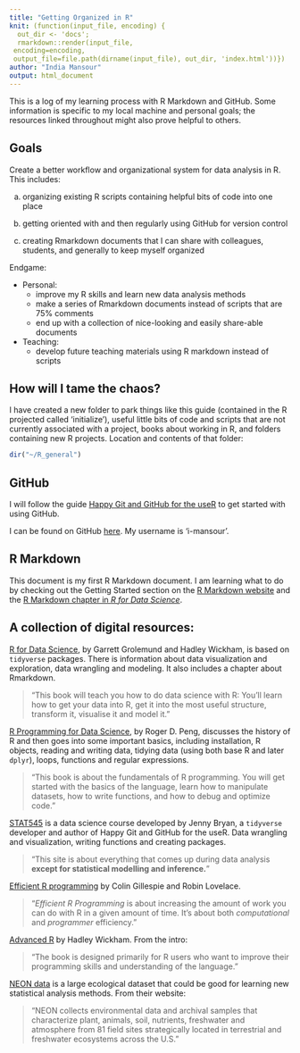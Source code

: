 ```yaml
---
title: "Getting Organized in R"
knit: (function(input_file, encoding) {
  out_dir <- 'docs';
  rmarkdown::render(input_file,
 encoding=encoding,
 output_file=file.path(dirname(input_file), out_dir, 'index.html'))})
author: "India Mansour"
output: html_document
---
```


This is a log of my learning process with R Markdown and GitHub. Some information is specific to my local machine and personal goals; the resources linked throughout might also prove helpful to others.

## Goals

Create a better workflow and organizational system for data analysis in R. This includes: 

(a) organizing existing R scripts containing helpful bits of code into one place

(b) getting oriented with and then regularly using GitHub for version control

(c) creating Rmarkdown documents that I can share with colleagues, students,  and generally to keep myself organized

Endgame: 

* Personal:
    + improve my R skills and learn new data analysis methods
    + make a series of Rmarkdown documents instead of scripts that are 75% comments 
    + end up with a collection of nice-looking and easily share-able documents
* Teaching:
    + develop future teaching materials using R markdown instead of scripts


## How will I tame the chaos?

I have created a new folder to park things like this guide (contained in the R projected called 'initialize'), useful little bits of code and scripts that are not currently associated with a project, books about working in R, and folders containing new R projects. Location and contents of that folder:

```r
dir("~/R_general")
```


## GitHub

I will follow the guide [Happy Git and GitHub for the useR](https://happygitwithr.com/) to get started with using GitHub.

I can be found on GitHub [here](https://github.com/i-mansour). My username is 'i-mansour'.


## R Markdown

This document is my first R Markdown document. I am learning what to do by checking out the Getting Started section on the  [R Markdown website](http://rmarkdown.rstudio.com) and the [R Markdown chapter in *R for Data Science*](https://r4ds.had.co.nz/r-markdown.html).


## A collection of digital resources:

[R for Data Science](https://r4ds.had.co.nz/), by Garrett Grolemund and Hadley Wickham, is based on `tidyverse` packages. There is information about data visualization and exploration, data wrangling and modeling. It also includes a chapter about Rmarkdown.

> "This book will teach you how to do data science with R: You’ll learn how to get your data into R, get it into the most useful structure, transform it, visualise it and model it."

[R Programming for Data Science](https://bookdown.org/rdpeng/rprogdatascience/), by Roger D. Peng, discusses the history of R and then goes into some important basics, including installation, R objects, reading and writing data, tidying data (using both base R and later `dplyr`), loops, functions and regular expressions.

> "This book is about the fundamentals of R programming. You will get started with the basics of the language, learn how to manipulate datasets, how to write functions, and how to debug and optimize code."

[STAT545](https://stat545.com/) is a data science course developed by Jenny Bryan, a `tidyverse` developer and author of Happy Git and GitHub for the useR. Data wrangling and visualization, writing functions and creating packages.

> "This site is about everything that comes up during data analysis **except for statistical modelling and inference.**"

[Efficient R programming](https://bookdown.org/csgillespie/efficientR/) by Colin Gillespie and Robin Lovelace.

> "*Efficient R Programming* is about increasing the amount of work you can do with R in a given amount of time. It’s about both *computational* and *programmer* efficiency."

[Advanced R](https://adv-r.hadley.nz/) by Hadley Wickham. From the intro: 

> "The book is designed primarily for R users who want to improve their programming skills and understanding of the language."

[NEON data](https://www.neonscience.org/data) is a large ecological dataset that could be good for learning new statistical analysis methods. From their website: 

> "NEON collects environmental data and archival samples that characterize plant, animals, soil, nutrients, freshwater and atmosphere from 81 field sites strategically located in terrestrial and freshwater ecosystems across the U.S."


